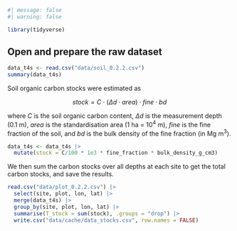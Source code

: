 ```r
#| message: false
#| warning: false

library(tidyverse)
```

## Open and prepare the raw dataset {.unnumbered}

```r
data_t4s <- read.csv("data/soil_0.2.2.csv") 
summary(data_t4s)
```

Soil organic carbon stocks were estimated as

$$ stock = C \cdot (\Delta d \cdot area) \cdot fine \cdot bd$$

where $C$ is the soil organic carbon content, $\Delta d$ is the measurement depth (0.1 m), $area$ is the standardisation area (1 ha = $10^4$ m), $fine$ is the fine fraction of the soil, and $bd$ is the bulk density of the fine fraction (in Mg m$^3$).

```r
data_t4s <- data_t4s |> 
  mutate(stock = C/100 * 1e3 * fine_fraction * bulk_density_g_cm3)
```

We then sum the carbon stocks over all depths at each site to get the total carbon stocks, and save the results.

```r
read.csv("data/plot_0.2.2.csv") |> 
  select(site, plot, lon, lat) |> 
  merge(data_t4s) |> 
  group_by(site, plot, lon, lat) |> 
  summarise(T_stock = sum(stock), .groups = "drop") |> 
  write.csv("data/cache/data_stocks.csv", row.names = FALSE)
```
